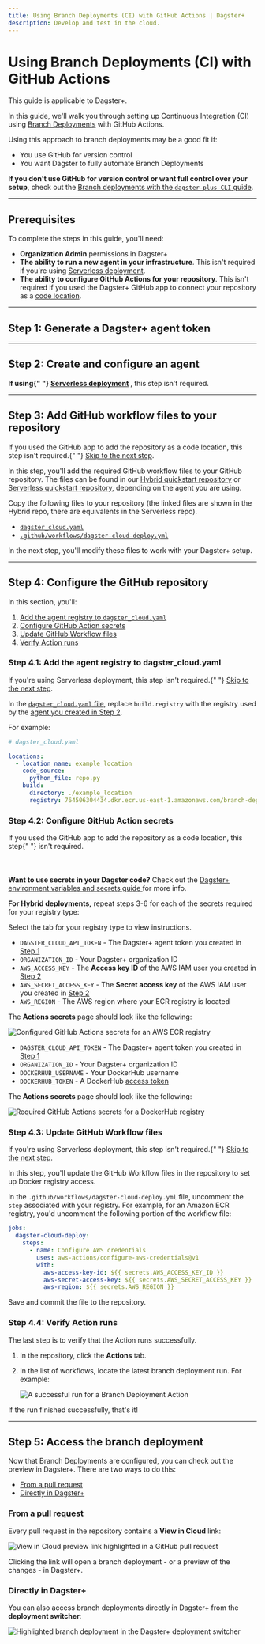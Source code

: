 ```yaml
---
title: Using Branch Deployments (CI) with GitHub Actions | Dagster+
description: Develop and test in the cloud.
---
```


# Using Branch Deployments (CI) with GitHub Actions

<Note>This guide is applicable to Dagster+.</Note>

In this guide, we'll walk you through setting up Continuous Integration (CI) using [Branch Deployments](/dagster-plus/managing-deployments/branch-deployments) with GitHub Actions.

Using this approach to branch deployments may be a good fit if:

- You use GitHub for version control
- You want Dagster to fully automate Branch Deployments

**If you don't use GitHub for version control or want full control over your setup**, check out the [Branch deployments with the `dagster-plus CLI` guide](/dagster-plus/managing-deployments/branch-deployments/using-branch-deployments).

---

## Prerequisites

To complete the steps in this guide, you'll need:

- **Organization Admin** permissions in Dagster+
- **The ability to run a new agent in your infrastructure**. This isn't required if you're using [Serverless deployment](/dagster-plus/deployment/serverless).
- **The ability to configure GitHub Actions for your repository**. This isn't required if you used the Dagster+ GitHub app to connect your repository as a [code location](/dagster-plus/managing-deployments/code-locations).

---

## Step 1: Generate a Dagster+ agent token

<GenerateAgentToken />

---

## Step 2: Create and configure an agent

<Note>
  <strong>
    If using{" "}
    <a href="/dagster-plus/deployment/serverless">Serverless deployment</a>
  </strong>
  , this step isn't required.
</Note>

<BDCreateConfigureAgent />

---

## Step 3: Add GitHub workflow files to your repository

<Note>
  If you used the GitHub app to add the repository as a code location, this step
  isn't required.{" "}
  <a href="#step-4-configure-the-github-repository">Skip to the next step</a>.
</Note>

In this step, you'll add the required GitHub workflow files to your GitHub repository. The files can be found in our [Hybrid quickstart repository](https://github.com/dagster-io/dagster-cloud-hybrid-quickstart) or [Serverless quickstart repository](https://github.com/dagster-io/dagster-cloud-serverless-quickstart), depending on the agent you are using.

Copy the following files to your repository (the linked files are shown in the Hybrid repo, there are equivalents in the Serverless repo).

- [`dagster_cloud.yaml`](https://github.com/dagster-io/dagster-cloud-hybrid-quickstart/blob/main/dagster_cloud.yaml)
- [`.github/workflows/dagster-cloud-deploy.yml`](https://github.com/dagster-io/dagster-cloud-hybrid-quickstart/blob/main/.github/workflows/dagster-cloud-deploy.yml)

In the next step, you'll modify these files to work with your Dagster+ setup.

---

## Step 4: Configure the GitHub repository

In this section, you'll:

1. [Add the agent registry to `dagster_cloud.yaml`](#step-41-add-the-agent-registry-to-dagster_cloudyaml)
2. [Configure GitHub Action secrets](#step-42-configure-github-action-secrets)
3. [Update GitHub Workflow files](#step-43-update-github-workflow-files)
4. [Verify Action runs](#step-44-verify-action-runs)

### Step 4.1: Add the agent registry to dagster_cloud.yaml

<Note>
  If you're using Serverless deployment, this step isn't required.{" "}
  <a href="#step-42-configure-github-action-secrets">Skip to the next step</a>.
</Note>

In the [`dagster_cloud.yaml` file](/dagster-plus/managing-deployments/dagster-cloud-yaml), replace `build.registry` with the registry used by the [agent you created in Step 2](#step-2-create-and-configure-an-agent).

For example:

```yaml
# dagster_cloud.yaml

locations:
  - location_name: example_location
    code_source:
      python_file: repo.py
    build:
      directory: ./example_location
      registry: 764506304434.dkr.ecr.us-east-1.amazonaws.com/branch-deployment-agent
```

### Step 4.2: Configure GitHub Action secrets

<Note>
  If you used the GitHub app to add the repository as a code location, this step{" "}
  isn't required.
  <br></br>
  <br></br>
  <strong>Want to use secrets in your Dagster code?</strong> Check out the <a href="/dagster-plus/managing-deployments/environment-variables-and-secrets">
    Dagster+ environment variables and secrets guide
  </a> for more info.
</Note>

<AddGitubRepositorySecret />

**For Hybrid deployments,** repeat steps 3-6 for each of the secrets required for your registry type:

<TabGroup>
  <TabItem name="Select registry type">
Select the tab for your registry type to view instructions.
  </TabItem>
  <TabItem name="Amazon ECR">

- `DAGSTER_CLOUD_API_TOKEN` - The Dagster+ agent token you created in [Step 1](#step-1-generate-a-dagster-agent-token)
- `ORGANIZATION_ID` - Your Dagster+ organization ID
- `AWS_ACCESS_KEY` - The **Access key ID** of the AWS IAM user you created in [Step 2](#step-2-create-and-configure-an-agent)
- `AWS_SECRET_ACCESS_KEY` - The **Secret access key** of the AWS IAM user you created in [Step 2](#step-2-create-and-configure-an-agent)
- `AWS_REGION` - The AWS region where your ECR registry is located

The **Actions secrets** page should look like the following:

<Image
alt="Configured GitHub Actions secrets for an AWS ECR registry"
src="/images/dagster-cloud/developing-testing/branch-deployments/github-aws-ecr.png"
width={1091}
height={623}
/>

</TabItem>
<TabItem name="Docker">

- `DAGSTER_CLOUD_API_TOKEN` - The Dagster+ agent token you created in [Step 1](#step-1-generate-a-dagster-agent-token)
- `ORGANIZATION_ID` - Your Dagster+ organization ID
- `DOCKERHUB_USERNAME` - Your DockerHub username
- `DOCKERHUB_TOKEN` - A DockerHub [access token](https://docs.docker.com/docker-hub/access-tokens/#create-an-access-token)

The **Actions secrets** page should look like the following:

<Image
alt="Required GitHub Actions secrets for a DockerHub registry"
src="/images/dagster-cloud/developing-testing/branch-deployments/github-dockerhub.png"
width={790}
height={318}
/>

</TabItem>
</TabGroup>

### Step 4.3: Update GitHub Workflow files

<Note>
  If you're using Serverless deployment, this step isn't required.{" "}
  <a href="#step-42-configure-github-action-secrets">Skip to the next step</a>.
</Note>

In this step, you'll update the GitHub Workflow files in the repository to set up Docker registry access.

In the `.github/workflows/dagster-cloud-deploy.yml` file, uncomment the `step` associated with your registry. For example, for an Amazon ECR registry, you'd uncomment the following portion of the workflow file:

```yaml
jobs:
  dagster-cloud-deploy:
    steps:
      - name: Configure AWS credentials
        uses: aws-actions/configure-aws-credentials@v1
        with:
          aws-access-key-id: ${{ secrets.AWS_ACCESS_KEY_ID }}
          aws-secret-access-key: ${{ secrets.AWS_SECRET_ACCESS_KEY }}
          aws-region: ${{ secrets.AWS_REGION }}
```

Save and commit the file to the repository.

### Step 4.4: Verify Action runs

The last step is to verify that the Action runs successfully.

1. In the repository, click the **Actions** tab.
2. In the list of workflows, locate the latest branch deployment run. For example:

   <Image
   alt="A successful run for a Branch Deployment Action"
   src="/images/dagster-cloud/developing-testing/branch-deployments/github-verify-run.png"
   width={1263}
   height={651}
   />

If the run finished successfully, that's it!

---

## Step 5: Access the branch deployment

Now that Branch Deployments are configured, you can check out the preview in Dagster+. There are two ways to do this:

- [From a pull request](#from-a-pull-request)
- [Directly in Dagster+](#directly-in-dagster)

### From a pull request

Every pull request in the repository contains a **View in Cloud** link:

<Image
alt="View in Cloud preview link highlighted in a GitHub pull request"
src="/images/dagster-cloud/developing-testing/branch-deployments/github-cloud-preview-link.png"
width={922}
height={521}
/>

Clicking the link will open a branch deployment - or a preview of the changes - in Dagster+.

### Directly in Dagster+

You can also access branch deployments directly in Dagster+ from the **deployment switcher**:

<Image
alt="Highlighted branch deployment in the Dagster+ deployment switcher"
src="/images/dagster-cloud/developing-testing/branch-deployments/dagster-ui-deployment-switcher.png"
width={563}
height={311}
/>
